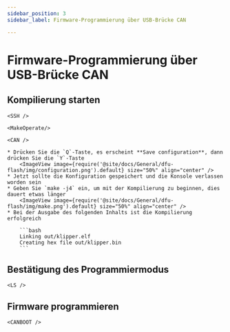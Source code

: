 ```yaml
---
sidebar_position: 3
sidebar_label: Firmware-Programmierung über USB-Brücke CAN

---
```




# Firmware-Programmierung über USB-Brücke CAN

## Kompilierung starten

    <SSH />

    <MakeOperate/>

    <CAN />

    * Drücken Sie die `Q`-Taste, es erscheint **Save configuration**, dann drücken Sie die `Y`-Taste
        <ImageView image={require('@site/docs/General/dfu-flash/img/configuration.png').default} size="50%" align="center" />
    * Jetzt sollte die Konfiguration gespeichert und die Konsole verlassen worden sein
    * Geben Sie `make -j4` ein, um mit der Kompilierung zu beginnen, dies dauert etwas länger
        <ImageView image={require('@site/docs/General/dfu-flash/img/make.png').default} size="50%" align="center" />
    * Bei der Ausgabe des folgenden Inhalts ist die Kompilierung erfolgreich

        ```bash
        Linking out/klipper.elf
        Creating hex file out/klipper.bin
        ```

## Bestätigung des Programmiermodus

    <LS />

## Firmware programmieren

    <CANBOOT />
